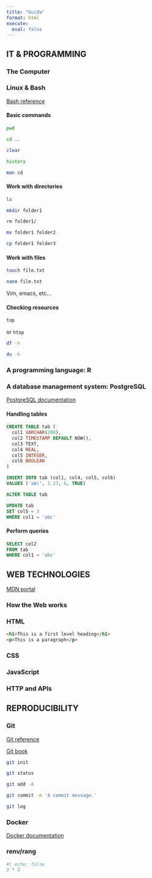 ---
title: "Guida"
format: html
execute: 
  eval: false
---

## IT & PROGRAMMING

### The Computer

### Linux & Bash

[Bash reference](https://www.gnu.org/software/bash/manual/bash.html)

#### Basic commands

```{bash}
pwd
```

```{bash}
cd ..
```

```{bash}
clear
```

```{bash}
history
```

```{bash}
man cd
```


#### Work with directories

```{bash}
ls
```

```{bash}
mkdir folder1
```

```{bash}
rm folder1/
```

```{bash}
mv folder1 folder2
```

```{bash}
cp folder1 folder3
```

#### Work with files

```{bash}
touch file.txt
```

```{bash}
nano file.txt
```

Vim, emacs, etc...


#### Checking resources

```{bash}
top
```

or `htop`

```{bash}
df -h
```

```{bash}
du -h
```









### A programming language: R

### A database management system: PostgreSQL

[PostgreSQL documentation](https://www.postgresql.org/docs/14/index.html)

#### Handling tables

```{sql}
CREATE TABLE tab (
  col1 VARCHAR(200),
  col2 TIMESTAMP DEFAULT NOW(),
  col3 TEXT,
  col4 REAL,
  col5 INTEGER,
  col6 BOOLEAN
)
```

```{sql}
INSERT INTO tab (col1, col4, col5, col6) 
VALUES ('abc', 1.23, 6, TRUE)
```

```{sql}
ALTER TABLE tab
```


```{sql}
UPDATE tab
SET col5 = 3
WHERE col1 = 'abc'
```

#### Perform queries

```{sql}
SELECT col2
FROM tab
WHERE col1 = 'abc'
```



## WEB TECHNOLOGIES

[MDN portal](https://developer.mozilla.org/en-US/)

### How the Web works

### HTML

```{html}
<h1>This is a first level heading</h1>
<p>This is a paragraph</p>
```


### CSS

### JavaScript

### HTTP and APIs


## REPRODUCIBILITY

### Git

[Git reference](https://git-scm.com/docs)

[Git book](https://git-scm.com/book/en/v2)

```{bash}
git init
```

```{bash}
git status
```

```{bash}
git add -A
```

```{bash}
git commit -m 'A commit message.'
```

```{bash}
git log
```



### Docker

[Docker documentation](https://docs.docker.com/)

### renv/rang

```{r}
#| echo: false
2 * 2
```

